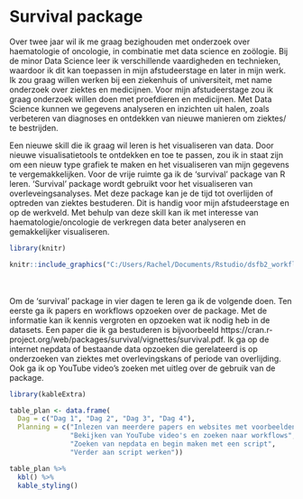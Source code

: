 # Survival package
Over twee jaar wil ik me graag bezighouden met onderzoek over haematologie of oncologie, in combinatie met data science en zoölogie. Bij de minor Data Science leer ik verschillende vaardigheden en technieken, waardoor ik dit kan toepassen in mijn afstudeerstage en later in mijn werk. Ik zou graag willen werken bij een ziekenhuis of universiteit, met name onderzoek over ziektes en medicijnen. Voor mijn afstudeerstage zou ik graag onderzoek willen doen met proefdieren en medicijnen. Met Data Science kunnen we gegevens analyseren en inzichten uit halen, zoals verbeteren van diagnoses en ontdekken van nieuwe manieren om ziektes/ te bestrijden. 

Een nieuwe skill die ik graag wil leren is het visualiseren van data. Door nieuwe visualisatietools te ontdekken en toe te passen, zou ik in staat zijn om een nieuw type grafiek te maken en het visualiseren van mijn gegevens te vergemakkelijken. Voor de vrije ruimte ga ik de 'survival' package van R leren. 'Survival' package wordt gebruikt voor het visualiseren van overleveingsanalyses. Met deze package kan je de tijd tot overlijden of optreden van ziektes bestuderen. Dit is handig voor mijn afstudeerstage en op de werkveld. Met behulp van deze skill kan ik met interesse van haematologie/oncologie de verkregen data beter analyseren en gemakkelijker visualiseren.  

```r
library(knitr)
```

```r

knitr::include_graphics("C:/Users/Rachel/Documents/Rstudio/dsfb2_workflows_portfolio/book/images/survival_curve.png")
```

<br/><br/>
Om de 'survival' package in vier dagen te leren ga ik de volgende doen. Ten eerste ga ik papers en workflows opzoeken over de package. Met de informatie kan ik kennis vergroten en opzoeken wat ik nodig heb in de datasets. Een paper die ik ga bestuderen is bijvoorbeeld https://cran.r-project.org/web/packages/survival/vignettes/survival.pdf. Ik ga op de internet nepdata of bestaande data opzoeken die gerelateerd is op onderzoeken van ziektes met overlevingskans of periode van overlijding. Ook ga ik op YouTube video's zoeken met uitleg over de gebruik van de package. 

```r
library(kableExtra)

table_plan <- data.frame(
  Dag = c("Dag 1", "Dag 2", "Dag 3", "Dag 4"),
  Planning = c("Inlezen van meerdere papers en websites met voorbeelden",
               "Bekijken van YouTube video's en zoeken naar workflows",
               "Zoeken van nepdata en begin maken met een script",
               "Verder aan script werken"))

table_plan %>%
  kbl() %>%
  kable_styling()
```
